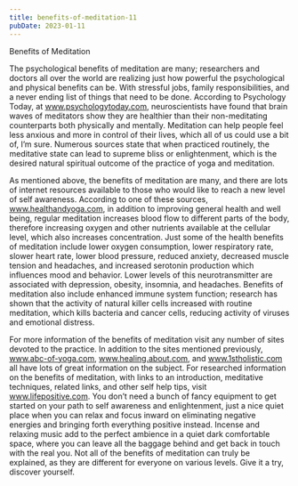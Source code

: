 ```yaml
---
title: benefits-of-meditation-11
pubDate: 2023-01-11
---
```


Benefits of Meditation

The psychological benefits of meditation are many; researchers and doctors all over the world are realizing just how powerful the psychological and physical benefits can be. With stressful jobs, family responsibilities, and a never ending list of things that need to be done. According to Psychology Today, at www.psychologytoday.com, neuroscientists have found that brain waves of meditators show they are healthier than their non-meditating counterparts both physically and mentally. Meditation can help people feel less anxious and more in control of their lives, which all of us could use a bit of, I’m sure. Numerous sources state that when practiced routinely, the meditative state can lead to supreme bliss or enlightenment, which is the desired natural spiritual outcome of the practice of yoga and meditation.

As mentioned above, the benefits of meditation are many, and there are lots of internet resources available to those who would like to reach a new level of self awareness. According to one of these sources, www.healthandyoga.com, in addition to improving general health and well being, regular meditation increases blood flow to different parts of the body, therefore increasing oxygen and other nutrients available at the cellular level, which also increases concentration. Just some of the health benefits of meditation include lower oxygen consumption, lower respiratory rate, slower heart rate, lower blood pressure, reduced anxiety, decreased muscle tension and headaches, and increased serotonin production which influences mood and behavior. Lower levels of this neurotransmitter are associated with depression, obesity, insomnia, and headaches. Benefits of meditation also include enhanced immune system function; research has shown that the activity of natural killer cells increased with routine meditation, which kills bacteria and cancer cells, reducing activity of viruses and emotional distress. 

For more information of the benefits of meditation visit any number of sites devoted to the practice. In addition to the sites mentioned previously, www.abc-of-yoga.com, www.healing.about.com, and www.1stholistic.com all have lots of great information on the subject. For researched information on the benefits of meditation, with links to an introduction, meditative techniques, related links, and other self help tips, visit www.lifepositive.com. You don’t need a bunch of fancy equipment to get started on your path to self awareness and enlightenment, just a nice quiet place when you can relax and focus inward on eliminating negative energies and bringing forth everything positive instead. Incense and relaxing music add to the perfect ambience in a quiet dark comfortable space, where you can leave all the baggage behind and get back in touch with the real you. Not all of the benefits of meditation can truly be explained, as they are different for everyone on various levels. Give it a try, discover yourself.